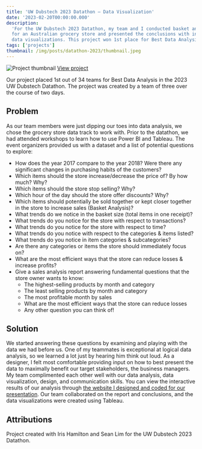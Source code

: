 ```yaml
---
title: 'UW Dubstech 2023 Datathon — Data Visualization'
date: '2023-02-20T00:00:00.000'
description:
  'For the UW Dubstech 2023 Datathon, my team and I conducted basket analysis
  for an Australian grocery store and presented the conclusions with interactive
  data visualizations. This project won 1st place for Best Data Analysis.'
tags: ['projects']
thumbnail: /img/posts/datathon-2023/thumbnail.jpeg
---
```


![Project thumbnail](/img/posts/datathon-2023/thumbnail.jpeg)
[View project](https://datathon-2023.netlify.app/)

Our project placed 1st out of 34 teams for Best Data Analysis in the 2023 UW
Dubstech Datathon. The project was created by a team of three over the course of
two days.

## Problem

As our team members were just dipping our toes into data analysis, we chose the
grocery store data track to work with. Prior to the datathon, we had attended
workshops to learn how to use Power BI and Tableau. The event organizers
provided us with a dataset and a list of potential questions to explore:

- How does the year 2017 compare to the year 2018? Were there any significant
  changes in purchasing habits of the customers?
- Which items should the store increase/decrease the price of? By how much? Why?
- Which items should the store stop selling? Why?
- Which hour of the day should the store offer discounts? Why?
- Which items should potentially be sold together or kept closer together in the
  store to increase sales (Basket Analysis)?
- What trends do we notice in the basket size (total items in one receipt)?
- What trends do you notice for the store with respect to transactions?
- What trends do you notice for the store with respect to time?
- What trends do you notice with respect to the categories & items listed?
- What trends do you notice in item categories & subcategories?
- Are there any categories or items the store should immediately focus on?
- What are the most efficient ways that the store can reduce losses & increase
  profits?
- Give a sales analysis report answering fundamental questions that the store
  owner wants to know:
  - The highest-selling products by month and category
  - The least selling products by month and category
  - The most profitable month by sales
  - What are the most efficient ways that the store can reduce losses
  - Any other question you can think of!

## Solution

We started answering these questions by examining and playing with the data we
had before us. One of my teammates is exceptional at logical data analysis, so
we learned a lot just by hearing him think out loud. As a designer, I felt most
comfortable providing input on how to best present the data to maximally benefit
our target stakeholders, the business managers. My team complimented each other
well with our data analysis, data visualization, design, and communication
skills. You can view the interactive results of our analysis through
[the website I designed and coded for our presentation](https://datathon-2023.netlify.app/).
Our team collaborated on the report and conclusions, and the data visualizations
were created using Tableau.

## Attributions

Project created with Iris Hamilton and Sean Lim for the UW Dubstech 2023
Datathon.
